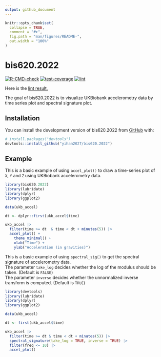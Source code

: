 ```yaml
---
output: github_document
---
```


<!-- README.md is generated from README.Rmd. Please edit that file -->

```r
knitr::opts_chunk$set(
  collapse = TRUE,
  comment = "#>",
  fig.path = "man/figures/README-",
  out.width = "100%"
)
```

# bis620.2022

<!-- badges: start -->
[![R-CMD-check](https://github.com/yihan2027/bis620/actions/workflows/R-CMD-check.yaml/badge.svg)](https://github.com/yihan2027/bis620/actions/workflows/R-CMD-check.yaml)
[![test-coverage](https://github.com/yihan2027/bis620/actions/workflows/test-coverage.yaml/badge.svg)](https://github.com/yihan2027/bis620/actions/workflows/test-coverage.yaml)
[![lint](https://github.com/yihan2027/bis620/actions/workflows/lint.yaml/badge.svg)](https://github.com/yihan2027/bis620/actions/workflows/lint.yaml)
<!-- badges: end -->

Here is the [lint result.](https://github.com/yihan2027/bis620/actions/workflows/lint.yaml)

The goal of bis620.2022 is to visualize UKBiobank accelerometry data by time series plot and spectral signature plot.

## Installation

You can install the development version of bis620.2022 from [GitHub](https://github.com/) with:

``` r
# install.packages("devtools")
devtools::install_github("yihan2027/bis620.2022")
```

## Example

This is a basic example of using `accel_plot()` to draw a time-series plot of `X`, `Y` and `Z` using UKBiobank accelerometry data.

```r
library(bis620.2022)
library(lubridate)
library(dplyr)
library(ggplot2)

data(ukb_accel)

dt <- dplyr::first(ukb_accel$time)

ukb_accel |>
  filter(time >= dt  & time < dt + minutes(5)) |>
  accel_plot() +
    theme_minimal() +
    xlab("Time") +
    ylab("Acceleration (in gravities)")
```

This is a basic example of using `spectral_sig()` to get the spectral signature of accelerometry data.  
The parameter `take_log` decides whether the log of the modulus should be taken. (Default is `FALSE`)  
The parameter `inverse` decides whether the unnormalized inverse transform is computed. (Default is `TRUE`)

```r
library(devtools)
library(lubridate)
library(dplyr)
library(ggplot2)

data(ukb_accel)

dt <- first(ukb_accel$time)

ukb_accel |>
  filter(time >= dt & time < dt + minutes(5)) |>
  spectral_signature(take_log = TRUE, inverse = TRUE) |>
  filter(freq <= 10) |>
  accel_plot()
```
